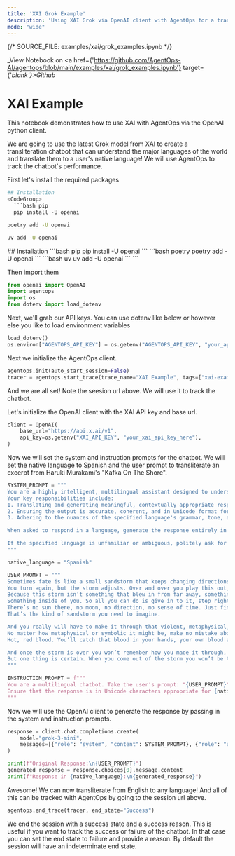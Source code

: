 ```yaml
---
title: 'XAI Grok Example'
description: 'Using XAI Grok via OpenAI client with AgentOps for a transliteration chatbot'
mode: "wide"
---
```

{/*  SOURCE_FILE: examples/xai/grok_examples.ipynb  */}

_View Notebook on <a href={'https://github.com/AgentOps-AI/agentops/blob/main/examples/xai/grok_examples.ipynb'} target={'_blank'}>Github</a>_

# XAI Example
This notebook demonstrates how to use XAI with AgentOps via the OpenAI python client. 

We are going to use the latest Grok model from XAI to create a transliteration chatbot that can understand the major languages of the world and translate them to a user's native language! We will use AgentOps to track the chatbot's performance.

First let's install the required packages


```python
## Installation
<CodeGroup>
  ```bash pip
  pip install -U openai
  ```
  ```bash poetry
  poetry add -U openai
  ```
  ```bash uv
  uv add -U openai
  ```
</CodeGroup>
## Installation
<CodeGroup>
  ```bash pip
  pip install -U openai
  ```
  ```bash poetry
  poetry add -U openai
  ```
  ```bash uv
  uv add -U openai
  ```
</CodeGroup>
```

Then import them


```python
from openai import OpenAI
import agentops
import os
from dotenv import load_dotenv
```

Next, we'll grab our API keys. You can use dotenv like below or however else you like to load environment variables


```python
load_dotenv()
os.environ["AGENTOPS_API_KEY"] = os.getenv("AGENTOPS_API_KEY", "your_api_key_here")
```

Next we initialize the AgentOps client.


```python
agentops.init(auto_start_session=False)
tracer = agentops.start_trace(trace_name="XAI Example", tags=["xai-example", "grok", "agentops-example"])
```

And we are all set! Note the seesion url above. We will use it to track the chatbot.

Let's initialize the OpenAI client with the XAI API key and base url.


```python
client = OpenAI(
    base_url="https://api.x.ai/v1",
    api_key=os.getenv("XAI_API_KEY", "your_xai_api_key_here"),
)
```

Now we will set the system and instruction prompts for the chatbot. We will set the native language to Spanish and the user prompt to transliterate an excerpt from Haruki Murakami's "Kafka On The Shore".


```python
SYSTEM_PROMPT = """
You are a highly intelligent, multilingual assistant designed to understand user prompts in English and respond in the user's specified native language. 
Your key responsibilities include:
1. Translating and generating meaningful, contextually appropriate responses in the user's native language.
2. Ensuring the output is accurate, coherent, and in Unicode format for proper display in the specified language.
3. Adhering to the nuances of the specified language's grammar, tone, and cultural context.

When asked to respond in a language, generate the response entirely in that language without using English unless explicitly requested.

If the specified language is unfamiliar or ambiguous, politely ask for clarification in English.
"""
```


```python
native_language = "Spanish"

USER_PROMPT = """
Sometimes fate is like a small sandstorm that keeps changing directions. You change direction but the sandstorm chases you. 
You turn again, but the storm adjusts. Over and over you play this out, like some ominous dance with death just before dawn. Why? 
Because this storm isn’t something that blew in from far away, something that has nothing to do with you. This storm is you. 
Something inside of you. So all you can do is give in to it, step right inside the storm, closing your eyes and plugging up your ears so the sand doesn’t get in, and walk through it, step by step. 
There’s no sun there, no moon, no direction, no sense of time. Just fine white sand swirling up into the sky like pulverized bones. 
That’s the kind of sandstorm you need to imagine.

And you really will have to make it through that violent, metaphysical, symbolic storm. 
No matter how metaphysical or symbolic it might be, make no mistake about it: it will cut through flesh like a thousand razor blades. People will bleed there, and you will bleed too. 
Hot, red blood. You’ll catch that blood in your hands, your own blood and the blood of others.

And once the storm is over you won’t remember how you made it through, how you managed to survive. You won’t even be sure, in fact, whether the storm is really over. 
But one thing is certain. When you come out of the storm you won’t be the same person who walked in. That’s what this storm’s all about.
"""

INSTRUCTION_PROMPT = f"""
You are a multilingual chatbot. Take the user's prompt: "{USER_PROMPT}" and respond naturally in {native_language}. 
Ensure that the response is in Unicode characters appropriate for {native_language}.
"""
```

Now we will use the OpenAI client to generate the response by passing in the system and instruction prompts.


```python
response = client.chat.completions.create(
    model="grok-3-mini",
    messages=[{"role": "system", "content": SYSTEM_PROMPT}, {"role": "user", "content": INSTRUCTION_PROMPT}],
)
```


```python
print(f"Original Response:\n{USER_PROMPT}")
generated_response = response.choices[0].message.content
print(f"Response in {native_language}:\n{generated_response}")
```

Awesome! We can now transliterate from English to any language! And all of this can be tracked with AgentOps by going to the session url above.


```python
agentops.end_trace(tracer, end_state="Success")
```

We end the session with a success state and a success reason. This is useful if you want to track the success or failure of the chatbot. In that case you can set the end state to failure and provide a reason. By default the session will have an indeterminate end state.
